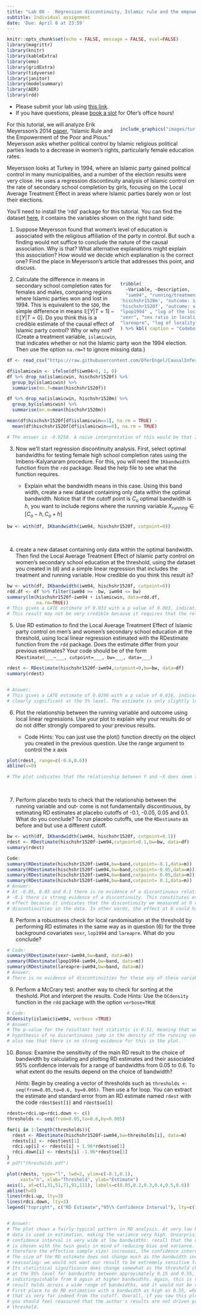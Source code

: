 ```yaml
---
title: "Lab 08 -  Regression discontinuity, Islamic rule and the empowerment of the poor and pious"
subtitle: Individual assignment
date: 'Due: April 6 at 23:59'
---
```


<style>
.column-left{
  float: left;
  width: 60%;
  text-align: left;
}
.column-right-small{
  float: right;
  width: 30%;
  text-align: right;
  padding-left: 10px;
  font-size:10px;
}

.column-right-large{
  float: right;
  width: 40%;
  text-align: left;
  padding-left: 10px;
}

.column-full{
  float: none;
  width: 100%;
  text-align: centre;
}


.column-full-left{
  float: none;
  width: 100%;
  text-align: left;
}

.center {
  height: 200px;
  border: 0px;
  text-align: center;
}


.RUsers {
  padding: 1em;
  background: aliceblue;
  color: black;
}


.SPSS {
  padding: 1em;
  background: whitesmoke;
  color: black;
}

</style>


```r
knitr::opts_chunk$set(echo = FALSE, message = FALSE, eval=FALSE)
library(magrittr)
library(knitr)
library(kableExtra)
library(emo)
library(gridExtra)
library(tidyverse)
library(janitor)
library(modelsummary)
library(AER)
library(rdd)
```


<div class="column-full-left" >

* Please submit your lab using [this link](https://docs.google.com/forms/d/e/1FAIpQLSfqQbctV4gCQzxa8-Kxxi4TeR9B73N76PrNac3eA1zpAwAa3A/viewform).   
* If you have questions, please [book a slot](https://bit.ly/OferMeet) for Ofer's office hours!

</div>

<div class="column-right-large">


```r

include_graphics("images/turkey-women.jpg")

```


</div>

<div class="column-full-left" >

For this tutorial, we will analyze Erik Meyersson’s 2014 [paper](https://onlinelibrary-wiley-com.proxy-ub.rug.nl/doi/abs/10.3982/ECTA9878), "Islamic Rule and the Empowerment of the Poor and Pious." Meyersson asks whether political control by Islamic religious political parties leads to a decrease in women’s rights, particularly female education rates. 

Meyersson looks at Turkey in 1994, where an Islamic party gained political control in many municipalities, and a number of the election results were very close. He uses a regression discontinuity analysis of Islamic control on the rate of secondary school completion by girls, focusing on the Local Average Treatment Effect in areas where Islamic parties barely won or lost their elections.

You’ll need to install the 'rdd' package for this tutorial. You can find the dataset [here](https://raw.githubusercontent.com/OferEngel/CausalInference/master/data/islamic.csv), it  contains the variables shown on the right hand side:


1. Suppose Meyersson found that women's level of education is associated with the religious affiliation of the party in control. But such a finding would not suffice to conclude the nature of the causal association. Why is that? What  alternative explanations might explain this association? How would we decide which explanation is the correct one? Find the place in Meyersson's article that addresses this point, and discuss.



</div>

<div class="column-right-large">

```r

tribble(
  ~Variable, ~Description, 
  "iwm94", "running/treatment variable: margin of Islamic party win or loss in 1994, pp: 0 indicates an exact tie, A margin of greater than zero means the Islamic party won", 
'hischshr1520m', "outcome: secondary school completion rates for ages 15-20 males" ,
'hischshr1520f', "outcome: secondary school completion rates for ages 15-20 females" ,
"lpop1994" , "log of the locality population in 1994", 
"sexr", "sex ratio in locality",
"lareapre", "log of locality area"
) %>% kbl( caption = "Codebook for Meyersson's (2014) paper", escape = FALSE) %>% kable_classic( full_width = FALSE,position="left")


```

</div>

<div class="column-full-left" >


2.	Calculate the difference in means in secondary school completion rates for females and males, comparing regions where Islamic parties won and lost in 1994. This is equivalent to the `SDO`, the simple difference in means $\mathbb{E}\big[Y|T=1\big]-\mathbb{E}\big[Y|T=0\big]$. Do you think this is a credible estimate of the causal effect of Islamic party control? Why or why not? (Create a treatment variable, `islamicwin`, that indicates whether or not the Islamic party won the 1994 election. Then use the option `na.rm=T` to ignore missing data.)

```r
df <- read_csv("https://raw.githubusercontent.com/OferEngel/CausalInference/master/data/islamic.csv", show_col_types = FALSE) 

df$islamicwin <- ifelse(df$iwm94>0, 1, 0)
df %>% drop_na(islamicwin, hischshr1520f) %>% 
  group_by(islamicwin) %>% 
  summarise(mn.f=mean(hischshr1520f))

df %>% drop_na(islamicwin, hischshr1520m) %>% 
  group_by(islamicwin) %>% 
  summarise(mn.m=mean(hischshr1520m))

mean(df$hischshr1520f[df$islamicwin==1], na.rm = TRUE) -
  mean(df$hischshr1520f[df$islamicwin==0], na.rm = TRUE)

# The answer is -0.0258. A naive interpretation of this would be that Islamic party control leads to lower female education rates. But this is not a very credible estimate of the causal effect, due to selection bias. The treated and untreated regions are likely to have very different potential outcomes; they are imbalanced. For example, it is likely that places that strongly support Islamic parties are less supportive of female education to begin with.


```


3.	Now we’ll start regression discontinuity analysis. First, select optimal bandwidths for testing female high school completion rates using the Imbens-Kalyanaram procedure. For this, you will need  the `IKbandwidth` function from the `rdd` package. Read the help file to see what the function requires.

    *   Explain what the bandwidth means in this case. Using this band width, create a new dataset containing only data within the optimal bandwidth. Notice that if the cutoff point is $C_o$ optimal bandwidth is $h$, you want to include regions where the running variable $X_{running}\in[C_o-h, C_o+h]$


```r
bw <- with(df, IKbandwidth(iwm94, hischshr1520f, cutpoint=0))

```

<br/>

4.	create a new dataset containing only data within the optimal bandwidth. Then find the Local Average Treatment Effect of Islamic party control on women’s secondary school education at the threshold, using the dataset you created in (d) and a simple linear regression that includes the treatment and running variable. How credible do you think this result is?


```r
bw <- with(df, IKbandwidth(iwm94, hischshr1520f, cutpoint=0))
rdd.df <- df %>% filter(iwm94 >= -bw, iwm94 <= bw) 
summary(lm(hischshr1520f~iwm94 + islamicwin, data=rdd.df, 
           na.rm=TRUE))
# This gives a LATE estimate of 0.033 with a p value of 0.003, indicating that the effect is strongly statistically significant. 
# This result may not be very credible because it requires that the relationship between female education and the running variable is linear and has the same slope on either side of the cutoff. This is a very strong assumption.

```

5.   Use RD estimation to find the Local Average Treatment Effect of Islamic party control on men’s and women’s secondary school education at the threshold, using local linear regression estimated with the RDestimate function from the `rdd` package. Does the estimate differ from your previous estimates? Your code should be of the form `RDestimate(___~___, cutpoint=___, bw=___, data=___)`


```r
rdest <- RDestimate(hischshr1520f~iwm94,cutpoint=0,bw=bw, data=df)
summary(rdest)


# Answer:
# This gives a LATE estimate of 0.0296 with a p value of 0.016, indicating that the effect is
# clearly significant at the 5% level. The estimate is only slightly lower than in (e)


```



6. Plot the relationship between the running variable and outcome using local linear regressions. Use your plot to explain why your results do or do not differ strongly compared to your previous results. 

    * Code Hints: You can just use the plot() function directly on the object you created in the previous question. Use the range argument to control the x axis


```r

plot(rdest, range=c(-0.6,0.6))
abline(v=0)

# The plot indicates that the relationship between Y and ~X does seem to be quite linear on either side of the cutoff That explains why (f) and (g) gave similar results: linearity is a reasonable fit to the data here. That will not always be the case, though.

```


<br/>

7.	Perform placebo tests to check that the relationship between the running variable and out- come is not fundamentally discontinuous, by estimating RD estimates at placebo cutoffs of
-0.1, -0.05, 0.05 and 0.1. What do you conclude? To run placebo cutoffs, use the `RDestimate` as before and but use a different cutoff.

```r
bw <- with(df, IKbandwidth(iwm94, hischshr1520f, cutpoint=0.1))
rdest <- RDestimate(hischshr1520f~iwm94,cutpoint=0.1,bw=bw, data=df)
summary(rdest)

Code:
summary(RDestimate(hischshr1520f~iwm94,bw=band,cutpoint=-0.1,data=m))
summary(RDestimate(hischshr1520f~iwm94,bw=band,cutpoint=-0.05,data=m))
summary(RDestimate(hischshr1520f~iwm94,bw=band,cutpoint= 0.05,data=m))
summary(RDestimate(hischshr1520f~iwm94,bw=band,cutpoint= 0.1,data=m))
# Answer:
# At -0.05, 0.05 and 0.1 there is no evidence of a discontinuous relationship (the p-values are very high, indiciating no evidence of an RD effect" at those placebo cutoffs). However, at
# -0.1 there is strong evidence of a discontinuity. This constitutes evidence against a true RD
# effect because it indicates that the discontinuity we measured at 0 could be only one of many
# discontinuities in the data. In other words, the effect at 0 could have arisen due to chance alone

```



8.	Perform a robustness check for local randomisation at the threshold by performing RD estimates in the same way as in question (6) for the three background covariates `sexr`, `lop1994` and `lareapre`. What do you conclude?

```r
# Code:
summary(RDestimate(sexr~iwm94,bw=band, data=m))
summary(RDestimate(lpop1994~iwm94,bw=band, data=m))
summary(RDestimate(lareapre~iwm94,bw=band, data=m))
# Answer:
# There is no evidence of discontinuities for these any of these variables. They all have small placebo LATE estimates and high p-values. This suggests that, at least based on these observed covariates, there was no sorting around the threshold: local randomisation is likely to hold.
```


9.	Perform a McCrary test: another way to check for sorting at the theshold. Plot and interpret the results. Code Hints: Use the `DCdensity` function in the `rdd` package with the option `verbose=TRUE`

```r
# Code:
DCdensity(islamic$iwm94, verbose =TRUE)
# Answer:
# The p-value for the resultant test statistic is 0.51, meaning that we cannot reject the null
# hypothesis of no discontinuous jump in the density of the running variable. Visually, you can
# also see that there is no strong evidence for this in the plot.
```


10.	*Bonus:* Examine the sensitivity of the main RD result to the choice of bandwidth by calculating and plotting RD estimates and their associated 95% confidence intervals for a range of bandwidths from 0.05 to 0.6. To what extent do the results depend on the choice of bandwidth?

    *Hints:* Begin by creating a vector of thresholds such as `thresholds <- seq(from=0.05,to=0.6, by=0.005)`. Then use a for loop. You can extract the estimate and standard error from an RD estimate named `rdest` with the code `rdest$est[1]` and `rdest$se[1]`


```r
rdests=rdci.up=rdci.down <- c()
thresholds <- seq(from=0.05,to=0.6,by=0.005)

for(i in 1:length(thresholds)){
  rdest <- RDestimate(hischshr1520f~iwm94,bw=thresholds[i], data=m)
  rdests[i] <- rdest$est[1]
  rdci.up[i] <- rdests[i] + 1.96*rdest$se[1]
  rdci.down[i] <- rdests[i] -1.96*rdest$se[1]
}
# pdf("thresholds.pdf")

plot(rdests, type="l", lwd=2, ylim=c(-0.1,0.1), 
     xaxt="n", xlab="Threshold", ylab="Estimate")
axis(1, at=c(1,31,51,71,91,111), labels=c(0.05,0.2,0.3,0.4,0.5,0.6))
abline(h=0)
lines(rdci.up, lty=3)
lines(rdci.down, lty=3)
legend("topright", c("RD Estimate","95\% Confidence Interval"), lty=c(1,3))


# Answer:
# The plot shows a fairly typical pattern in RD analysis. At very low bandwidths, very little
# data is used in estimation, making the variance very high. Unsurprisingly therefore, the
# confidence interval is very wide at low bandwidths: recall that the optimal IK bandwidth
# is chosen with the twin goals in mind of reducing bias and variance. As the threshold (and
# therefore the effective sample size) increases, the confidence interval decreases.
# The size of the RD estimate does not change much as the bandwidth increases, which is
# reassuring: we would not want our result to be extremely sensitive to the bandwidth choice.
# Its statistical significance does change somewhat as the threshold changes. It is significant
# at the 95% level for bandwidths between approximately 0.15 and 0.55, becoming statistically
# indistinguishable from 0 again at higher bandwidths. Again, this is reasurring as the main
# result holds across a wide range of bandwidths, and it would not be very defensible in the
# First place to do RD estimation with a bandwidth as high as 0.55, where we are using data
# that is very far indeed from the cutoff. Overall, if you saw this plot in a published paper
# you should feel reassured that the author's results are not driven primarily by the choice of
# threshold.

```




</div>


